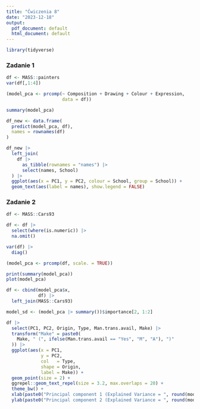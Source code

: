 ---
title: "Ćwiczenia 8"
date: "2023-12-18"
output:
  pdf_document: default
  html_document: default
---

```{r, echo=FALSE, warning=FALSE, message=FALSE}
library(tidyverse)
```

### Zadanie 1
```{r}
df <- MASS::painters
var(df[,1:4])
```

```{r}
(model_pca <- prcomp(~ Composition + Drawing + Colour + Expression,
                     data = df))
```

```{r}
summary(model_pca)
```

```{r}
df_new <- data.frame(
  predict(model_pca, df),
  names = rownames(df)
)

df_new |> 
  left_join(
    df |> 
      as_tibble(rownames = "names") |>
      select(names, School)
  ) |>
  ggplot(aes(x = PC1, y = PC2, colour = School, group = School)) +
  geom_text(aes(label = names), show.legend = FALSE)
```


### Zadanie 2


```{r}
df <- MASS::Cars93

df <- df |>
  select(where(is.numeric)) |>
  na.omit()

var(df) |> 
  diag()
```

```{r}
(model_pca <- prcomp(df, scale. = TRUE))
```

```{r}
print(summary(model_pca))
plot(model_pca)
```
```{r}
df <- cbind(model_pca$x,
            df) |>
  left_join(MASS::Cars93)

model_sd <- (model_pca |> summary())$importance[2, 1:2]

df |>
  select(PC1, PC2, Origin, Type, Man.trans.avail, Make) |>
  transform("Make" = paste0(
    Make, " (", ifelse(Man.trans.avail == "Yes", "M", "A"), ")"
  )) |>
  ggplot(aes(x = PC1, 
             y = PC2, 
             col   = Type, 
             shape = Origin,
             label = Make)) +
  geom_point(size = 2) +
  ggrepel::geom_text_repel(size = 3.2, max.overlaps = 20) +
  theme_bw() +
  xlab(paste0("Principal component 1 (Explained Variance = ", round(model_sd[1] * 100, 2), "%)")) +
  ylab(paste0("Principal component 2 (Explained Variance = ", round(model_sd[2] * 100, 2), "%)"))
```

